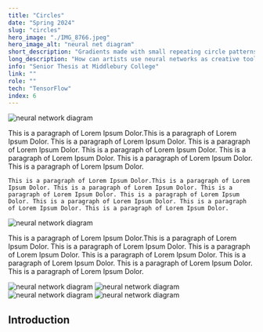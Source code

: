 ```yaml
---
title: "Circles"
date: "Spring 2024"
slug: "circles"
hero_image: "./IMG_8766.jpeg"
hero_image_alt: "neural net diagram"
short_description: "Gradients made with small repeating circle patterns."
long_description: "How can artists use neural networks as creative tools? I analyzed the uses of this technology with the goal of determining how adjustments to the neural network’s parameters could affect visual output. I conducted experiments using a reference implementation of a Generative Adversarial Network, documented the results, and suggested a graphical user interface to make the technology more accessible to artists."
info: "Senior Thesis at Middlebury College"
link: ""
role: ""
tech: "TensorFlow"
index: 6
---
```

![neural network diagram](./IMG_8766.jpeg)

<div>
This is a paragraph of Lorem Ipsum Dolor.This is a paragraph of Lorem Ipsum Dolor. This is a paragraph of Lorem Ipsum Dolor. This is a paragraph of Lorem Ipsum Dolor. This is a paragraph of Lorem Ipsum Dolor. This is a paragraph of Lorem Ipsum Dolor. This is a paragraph of Lorem Ipsum Dolor. This is a paragraph of Lorem Ipsum Dolor.

    This is a paragraph of Lorem Ipsum Dolor.This is a paragraph of Lorem Ipsum Dolor. This is a paragraph of Lorem Ipsum Dolor. This is a paragraph of Lorem Ipsum Dolor. This is a paragraph of Lorem Ipsum Dolor. This is a paragraph of Lorem Ipsum Dolor. This is a paragraph of Lorem Ipsum Dolor. This is a paragraph of Lorem Ipsum Dolor.
</div>

![neural network diagram](./IMG_8766.jpeg)


This is a paragraph of Lorem Ipsum Dolor.This is a paragraph of Lorem Ipsum Dolor. This is a paragraph of Lorem Ipsum Dolor. This is a paragraph of Lorem Ipsum Dolor. This is a paragraph of Lorem Ipsum Dolor. This is a paragraph of Lorem Ipsum Dolor. This is a paragraph of Lorem Ipsum Dolor. This is a paragraph of Lorem Ipsum Dolor.

![neural network diagram](./IMG_8766.jpeg)
![neural network diagram](./IMG_8766.jpeg)
![neural network diagram](./IMG_8766.jpeg)
![neural network diagram](./IMG_8766.jpeg)


## Introduction




